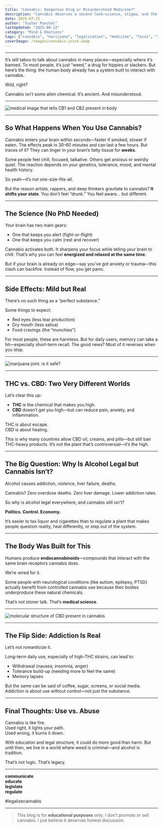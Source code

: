 ```yaml
---
title: "Cannabis: Dangerous Drug or Misunderstood Medicine?"
description: "Cannabis deserves a second look—science, stigma, and the truth behind the high."
date: 2025-07-15
author: "Tushar Panchal"
lastUpdated: "2025-08-12"
category: "Mind & Emotions"
tags: ["cannabis", "marijuana", "legalization", "medicine", "focus", "India", "Gen Z", "joint", "health"]
coverImage: /images/cannabis-joint.webp
---
```



---

It’s still taboo to talk about cannabis in many places—especially where it’s banned. To most people, it’s just “weed,” a drug for hippies or slackers. But here’s the thing: the human body already has a system built to interact with cannabis.

Wild, right?

Cannabis isn’t some alien chemical. It’s ancient. And misunderstood.

---

<Image
  src="/images/cannabinoids_receptors.webp"
  alt="medical image that tells CB1 and CB2 present in body"
  width={800}
  height={400}
  className="rounded-xl mx-auto my-6 shadow-lg"
/>

---

## So What Happens When You Use Cannabis?

Cannabis enters your brain within seconds—faster if smoked, slower if eaten. The effects peak in 30–60 minutes and can last a few hours. But traces of it? They can linger in your brain’s fatty tissue for **weeks**.

Some people feel chill, focused, talkative. Others get anxious or weirdly quiet. The reaction depends on your genetics, tolerance, mood, and mental health history.

So yeah—it’s not one-size-fits-all.

But the reason artists, rappers, and deep thinkers gravitate to cannabis? **It shifts your state**. You don’t feel “drunk.” You feel aware… but different.

---

## The Science (No PhD Needed)

Your brain has two main gears:

- One that keeps you alert (fight-or-flight)
- One that keeps you calm (rest and recover)

Cannabis activates both. It sharpens your focus while telling your brain to chill. That’s why you can feel **energized and relaxed at the same time**.

But if your brain is already on edge—say you’ve got anxiety or trauma—this clash can backfire. Instead of flow, you get panic.

---

## Side Effects: Mild but Real

There’s no such thing as a “perfect substance.”

Some things to expect:

- Red eyes (less tear production)
- Dry mouth (less saliva)
- Food cravings (the “munchies”)

For most people, these are harmless. But for daily users, memory can take a hit—especially short-term recall. The good news? Most of it reverses when you stop.

---

<Image
  src="/images/cannabis.webp"
  alt="marijuana joint. is it safe?"
  width={800}
  height={400}
  className="rounded-xl mx-auto my-6 shadow-lg"
/>

---

## THC vs. CBD: Two Very Different Worlds

Let’s clear this up:

- **THC** is the chemical that makes you high.
- **CBD** doesn’t get you high—but can reduce pain, anxiety, and inflammation.

THC is about escape.  
CBD is about healing.

This is why many countries allow CBD oil, creams, and pills—but still ban THC-heavy products. It’s not the plant that’s controversial—it’s the high.

---

## The Big Question: Why Is Alcohol Legal but Cannabis Isn’t?

Alcohol causes addiction, violence, liver failure, deaths.

Cannabis? Zero overdose deaths. Zero liver damage. Lower addiction rates.

So why is alcohol legal everywhere, and cannabis still isn’t?

**Politics. Control. Economy.**

It’s easier to tax liquor and cigarettes than to regulate a plant that makes people question reality, heal differently, or step out of the system.

---

## The Body Was Built for This

Humans produce **endocannabinoids**—compounds that interact with the same brain receptors cannabis does.

We’re wired for it.

Some people with neurological conditions (like autism, epilepsy, PTSD) actually benefit from controlled cannabis use because their bodies underproduce these natural chemicals.

That’s not stoner talk. That’s **medical science**.

---

<Image
  src="/images/CBD-1.webp"
  alt="molecular structure of CBD present in cannabis"
  width={800}
  height={400}
  className="rounded-xl mx-auto my-6 shadow-lg"
/>

---

## The Flip Side: Addiction Is Real

Let’s not romanticize it.

Long-term daily use, especially of high-THC strains, can lead to:

- Withdrawal (nausea, insomnia, anger)
- Tolerance build-up (needing more to feel the same)
- Memory lapses

But the same can be said of coffee, sugar, screens, or social media. Addiction is about use without control—not just the substance.

---

## Final Thoughts: Use vs. Abuse

Cannabis is like fire.  
Used right, it lights your path.  
Used wrong, it burns it down.

With education and legal structure, it could do more good than harm. But until then, we live in a world where weed is criminal—and alcohol is tradition.

That’s not logic. That’s legacy.

---

**communicate**  
**educate**  
**legislate**  
**regulate**

#legalizecannabis

---

> This blog is for **educational purposes** only. I don’t promote or sell cannabis. I just believe it deserves honest discussion.
